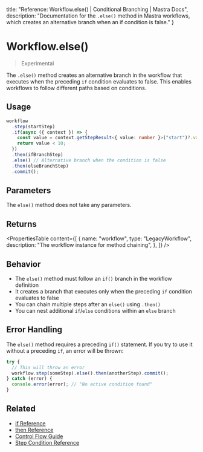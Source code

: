   title: "Reference: Workflow.else() | Conditional Branching | Mastra Docs",
  description: "Documentation for the `.else()` method in Mastra workflows, which creates an alternative branch when an if condition is false."
}

# Workflow.else()

> Experimental

The `.else()` method creates an alternative branch in the workflow that executes when the preceding `if` condition evaluates to false. This enables workflows to follow different paths based on conditions.

## Usage

```typescript copy showLineNumbers
workflow
  .step(startStep)
  .if(async ({ context }) => {
    const value = context.getStepResult<{ value: number }>("start")?.value;
    return value < 10;
  })
  .then(ifBranchStep)
  .else() // Alternative branch when the condition is false
  .then(elseBranchStep)
  .commit();
```

## Parameters

The `else()` method does not take any parameters.

## Returns

<PropertiesTable
  content={[
    {
      name: "workflow",
      type: "LegacyWorkflow",
      description: "The workflow instance for method chaining",
    },
  ]}
/>

## Behavior

- The `else()` method must follow an `if()` branch in the workflow definition
- It creates a branch that executes only when the preceding `if` condition evaluates to false
- You can chain multiple steps after an `else()` using `.then()`
- You can nest additional `if`/`else` conditions within an `else` branch

## Error Handling

The `else()` method requires a preceding `if()` statement. If you try to use it without a preceding `if`, an error will be thrown:

```typescript
try {
  // This will throw an error
  workflow.step(someStep).else().then(anotherStep).commit();
} catch (error) {
  console.error(error); // "No active condition found"
}
```

## Related

- [if Reference](./if.mdx)
- [then Reference](./then.mdx)
- [Control Flow Guide](../../docs/workflows-legacy/control-flow.mdx)
- [Step Condition Reference](./step-condition.mdx)
